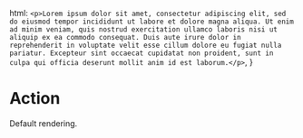

<Meta title="Components/Action" component={Action} />

  html: `<p>Lorem ipsum dolor sit amet, consectetur adipiscing elit, sed do eiusmod tempor incididunt ut labore et dolore magna aliqua. Ut enim ad minim veniam, quis nostrud exercitation ullamco laboris nisi ut aliquip ex ea commodo consequat. Duis aute irure dolor in reprehenderit in voluptate velit esse cillum dolore eu fugiat nulla pariatur. Excepteur sint occaecat cupidatat non proident, sunt in culpa qui officia deserunt mollit anim id est laborum.</p>`,
}

# Action

Default rendering.

<Preview>
  <Story name="Demonstrates basic usage with defaults.">
    <Action data={actionStructuredContent} />
  </Story>
</Preview>
